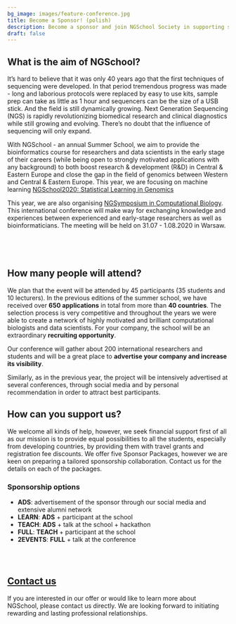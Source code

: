 ```yaml
---
bg_image: images/feature-conference.jpg
title: Become a Sponsor! (polish)
description: Become a sponsor and join NGSchool Society in supporting science!
draft: false
---
```

## What is the aim of NGSchool?


It’s hard to believe that it was only 40 years ago that the first techniques of sequencing were developed. In that period tremendous progress was made - long and laborious protocols were replaced by easy to use kits, sample prep can take as little as 1 hour and sequencers can be the size of a USB stick. And the field is still dynamically growing. Next Generation Sequencing (NGS) is rapidly revolutionizing biomedical research and clinical diagnostics while still growing and evolving. There’s no doubt that the influence of sequencing will only expand.

With NGSchool - an annual Summer School, we aim to provide the bioinformatics course for researchers and data scientists in the early stage of their careers (while being open to strongly motivated applications with any background) to both boost research & development (R&D) in Central & Eastern Europe and close the gap in the field of genomics between Western and Central & Eastern Europe. This year, we are focusing on machine learning [NGSchool2020: Statistical Learning in Genomics](/ngschool2020)

This year, we are also organising [NGSymposium in Computational Biology](/conference). This international conference will make way for exchanging knowledge and experiences between experienced and early-stage researchers as well as bioinformaticians. The meeting will be held on 31.07 - 1.08.2020 in Warsaw. 

<div class="row" style="margin-top: 5px;">
<br>
<div class="col-md-6">
  <img class="img-responsive w-100" src="/images/ngschool/2019-005.jpg" alt="">
</div>
<div class="col-md-6">
  <img class="img-responsive w-100" src="/images/ngschool/2019-002.jpg" alt="">
</div>
</div>

## How many people will attend?

We plan that the event will be attended by 45 participants (35 students and 10 lecturers). In the previous editions of the summer school, we have received over **650 applications** in total from more than **40 countries**. The selection process is very competitive and throughout the years we were able to create a network of highly motivated and brilliant computational biologists and data scientists. For your company, the school will be an extraordinary **recruiting opportunity**.

Our conference will gather about 200 international researchers and students and will be a great place to **advertise your company and increase its visibility**.  

Similarly, as in the previous year, the project will be intensively advertised at several conferences, through social media and by personal recommendation in order to attract best participants.   

## How can you support us?

We welcome all kinds of help, however, we seek financial support first of all as our mission is to provide equal possibilities to all the students, especially from developing countries, by providing them with travel grants and registration fee discounts. We offer five Sponsor Packages, however we are keen on preparing a tailored sponsorship collaboration. Contact us for the details on each of the packages.

### Sponsorship options

* **ADS**: advertisement of the sponsor through our social media and extensive alumni network  
* **LEARN**: **ADS** + participant at the school   
* **TEACH**: **ADS** + talk at the school + hackathon   
* **FULL**: **TEACH** + participant at the school  
* **2EVENTS**: **FULL** + talk at the conference   

<div class="row" style="margin-top: 5px;">
<br>
<div class="col-md-2"></div>
<div class="col-md-8">
  <img class="img-responsive w-100" src="/images/feature-society.jpg" alt="">
</div>
<div class="col-md-2"></div>
</div>

## [Contact us](/contact)
  
If you are interested in our offer or would like to learn more about NGSchool, please contact us directly. We are looking forward to initiating rewarding and lasting professional relationships.  